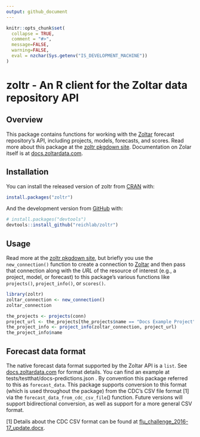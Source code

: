 ```yaml
---
output: github_document
---
```


<!-- README.md is generated from README.Rmd. Please edit that file -->

```r
knitr::opts_chunk$set(
  collapse = TRUE,
  comment = "#>",
  message=FALSE,
  warning=FALSE,
  eval = nzchar(Sys.getenv("IS_DEVELOPMENT_MACHINE"))
)
```


# zoltr - An R client for the Zoltar data repository API

## Overview

This package contains functions for working with the [Zoltar](https://www.zoltardata.com/) forecast repository's API,
including projects, models, forecasts, and scores. Read more about this package at the
[zoltr pkgdown site](http://reichlab.io/zoltr/). Documentation on Zolar itself is at
[docs.zoltardata.com](https://docs.zoltardata.com/).


## Installation

You can install the released version of zoltr from [CRAN](https://CRAN.R-project.org) with:

``` r
install.packages("zoltr")
```

And the development version from [GitHub](https://github.com/) with:

``` r
# install.packages("devtools")
devtools::install_github("reichlab/zoltr")
```


## Usage

Read more at the [zoltr pkgdown site](http://reichlab.io/zoltr/), but briefly you use the `new_connection()` function to
create a connection to [Zoltar](https://www.zoltardata.com/) and then pass that connection along with the _URL_ of the
resource of interest (e.g., a project, model, or forecast) to this package's various functions like `projects()`,
`project_info()`, or `scores()`.

```r
library(zoltr)
zoltar_connection <- new_connection()
zoltar_connection

the_projects <- projects(conn)
project_url <- the_projects[the_projects$name == "Docs Example Project", "url"]
the_project_info <- project_info(zoltar_connection, project_url)
the_project_info$name
```


## Forecast data format

The native forecast data format supported by the Zoltar API is a `list`. See 
[docs.zoltardata.com](https://docs.zoltardata.com/) for format details. You can find an example at
tests/testthat/docs-predictions.json . By convention this package referred to this as `forecast_data`. This package
supports conversion to this format (which is used throughout the package) from the CDC's CSV file format [1] via the 
`forecast_data_from_cdc_csv_file`() function. Future versions will support bidirectional conversion, as well as support
for a more general CSV format. 

[1] Details about the CDC CSV format can be found at 
[flu_challenge_2016-17_update.docx](https://predict.cdc.gov/api/v1/attachments/flusight/flu_challenge_2016-17_update.docx).
